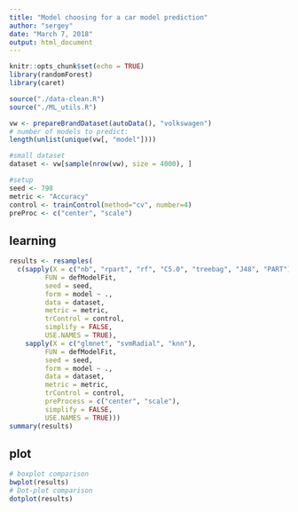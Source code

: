 ```yaml
---
title: "Model choosing for a car model prediction"
author: "sergey"
date: "March 7, 2018"
output: html_document
---
```


```r
knitr::opts_chunk$set(echo = TRUE)
library(randomForest)
library(caret)
```

```r
source("./data-clean.R")
source("./ML_utils.R")

vw <- prepareBrandDataset(autoData(), "volkswagen")
# number of models to predict:
length(unlist(unique(vw[, "model"])))
```
``` r
#small dataset
dataset <- vw[sample(nrow(vw), size = 4000), ]

#setup
seed <- 798
metric <- "Accuracy"
control <- trainControl(method="cv", number=4)
preProc <- c("center", "scale")
```


## learning 
``` r
results <- resamples(
  c(sapply(X = c("nb", "rpart", "rf", "C5.0", "treebag", "J48", "PART"), #gbm?
         FUN = defModelFit,
         seed = seed,
         form = model ~ .,
         data = dataset,
         metric = metric,
         trControl = control,
         simplify = FALSE,
         USE.NAMES = TRUE),
    sapply(X = c("glmnet", "svmRadial", "knn"),
         FUN = defModelFit,
         seed = seed,
         form = model ~ .,
         data = dataset,
         metric = metric,
         trControl = control,
         preProcess = c("center", "scale"),
         simplify = FALSE,
         USE.NAMES = TRUE)))
summary(results)
```

## plot
``` r
# boxplot comparison
bwplot(results)
# Dot-plot comparison
dotplot(results)
```
